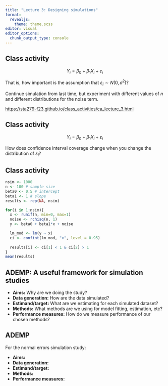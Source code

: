 ```yaml
---
title: "Lecture 3: Designing simulations"
format: 
  revealjs:
    theme: theme.scss
editor: visual
editor_options: 
  chunk_output_type: console
---
```


## Class activity

$$Y_i = \beta_0 + \beta_1 X_i + \varepsilon_i$$

That is, how important is the assumption that $\varepsilon_i \sim N(0, \sigma^2)$?

Continue simulation from last time, but experiment with different values of $n$ and different distributions for the noise term.

[https://sta279-f23.github.io/class_activities/ca_lecture_3.html](https://sta279-f23.github.io/class_activities/ca_lecture_3.html)

## Class activity

$$Y_i = \beta_0 + \beta_1 X_i + \varepsilon_i$$

How does confidence interval coverage change when you change the distribution of $\varepsilon_i$?

## Class activity

```r
nsim <- 1000
n <- 100 # sample size
beta0 <- 0.5 # intercept
beta1 <- 1 # slope
results <- rep(NA, nsim)

for(i in 1:nsim){
  x <- runif(n, min=0, max=1)
  noise <- rchisq(n, 1)
  y <- beta0 + beta1*x + noise

  lm_mod <- lm(y ~ x)
  ci <- confint(lm_mod, "x", level = 0.95)
  
  results[i] <- ci[1] < 1 & ci[2] > 1
}
mean(results)
```

## ADEMP: A useful framework for simulation studies

* **Aims:** Why are we doing the study?
* **Data generation:** How are the data simulated?
* **Estimand/target:** What are we estimating for each simulated dataset?
* **Methods:** What methods are we using for model fitting, estimation, etc?
* **Performance measures:** How do we measure performance of our chosen methods?

## ADEMP

For the normal errors simulation study:

* **Aims:** 
* **Data generation:** 
* **Estimand/target:** 
* **Methods:** 
* **Performance measures:**



